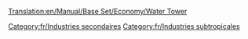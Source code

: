 [[Translation:en/Manual/Base Set/Economy/Water Tower]]

{{fr/Industries|image=Water_tower.gif
|nom=Château d'eau
|climats=[[fr/Manual/Climat#Subtropical|Subtropical]]
|accepte=[[fr/Manual/Base Set/Economy/Eau|Eau]]
|produit=Rien
|notes=Absent des autres [[fr/Manual/Climat|climats]].
Peut seulement être placé dans une ville de zone désertique.
}}

[[Category:fr/Industries secondaires]]
[[Category:fr/Industries subtropicales]]